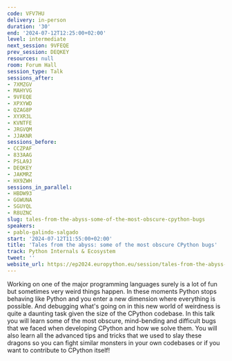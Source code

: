 ```yaml
---
code: VFV7HU
delivery: in-person
duration: '30'
end: '2024-07-12T12:25:00+02:00'
level: intermediate
next_session: 9VFEQE
prev_session: DEQKEY
resources: null
room: Forum Hall
session_type: Talk
sessions_after:
- 7XMZGV
- MAHYVG
- 9VFEQE
- XPXYWD
- QZAG8P
- XYXR3L
- KVNTFE
- JRGVQM
- JJAKNR
sessions_before:
- CCZPAF
- 833AAG
- PSLA9J
- DEQKEY
- JAKMRZ
- HX9ZWH
sessions_in_parallel:
- HBDW93
- GGWUNA
- SGUYQL
- R8UZNC
slug: tales-from-the-abyss-some-of-the-most-obscure-cpython-bugs
speakers:
- pablo-galindo-salgado
start: '2024-07-12T11:55:00+02:00'
title: 'Tales from the abyss: some of the most obscure CPython bugs'
track: Python Internals & Ecosystem
tweet: ''
website_url: https://ep2024.europython.eu/session/tales-from-the-abyss-some-of-the-most-obscure-cpython-bugs
---
```


Working on one of the major programming languages surely is a lot of fun but sometimes very weird things happen. In these moments Python stops behaving like Python and you enter a new dimension where everything is possible. And debugging what's going on in this new world of weirdness is quite a daunting task given the size of the CPython codebase. In this talk you will learn some of the most obscure, mind-bending and difficult bugs that we faced when developing CPython and how we solve them. You will also learn all the advanced tips and tricks that we used to slay these dragons so you can fight similar monsters in your own codebases or if you want to contribute to CPython itself!
